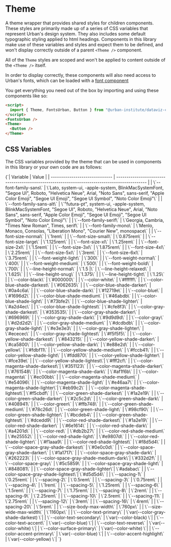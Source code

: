 
<Meta title="Theming/Theme" component={Stories.Theme} />

# Theme

A theme wrapper that provides shared styles for children components. These styles are primarily made up of a series of CSS variables that represent Urban's design system. They also includes some default typographic styling applied to html headings. Components in this library make use of these variables and styles and expect them to be defined, and won't display correctly outside of a parent `<Theme />` component.

All of the `Theme` styles are scoped and won't be applied to content outside of the `<Theme />` itself.

In order to display correctly, these components will also need access to Urban's fonts, which can be loaded with a [font component](/docs/theming-fonts--docs)

You get everything you need out of the box by importing and using these components like so:

```html
<script>
  import { Theme, FontsUrban, Button } from "@urban-institute/dataviz-components";
</script>
<FontsUrban />
<Theme>
  <Button />
</Theme>
````

## CSS Variables

The CSS variables provided by the theme that can be used in components in this library or your own code are as follows:

<Markdown>
{`| Variable                       | Value                                                                                         |
| ------------------------------ | --------------------------------------------------------------------------------------------- |
| \`--font-family-sans\`           | \`Lato, system-ui, -apple-system, BlinkMacSystemFont, "Segoe UI", Roboto, "Helvetica Neue", Arial, "Noto Sans", sans-serif, "Apple Color Emoji", "Segoe UI Emoji", "Segoe UI Symbol", "Noto Color Emoji"\` |
| \`--font-family-sans-alt\`       | \`"futura-pt", system-ui, -apple-system, BlinkMacSystemFont, "Segoe UI", Roboto, "Helvetica Neue", Arial, "Noto Sans", sans-serif, "Apple Color Emoji", "Segoe UI Emoji", "Segoe UI Symbol", "Noto Color Emoji"\` |
| \`--font-family-serif\`          | \`Georgia, Cambria, "Times New Roman", Times, serif\`                                             |
| \`--font-family-mono\`           | \`Menlo, Monaco, Consolas, "Liberation Mono", "Courier New", monospace\`                          |
| \`--font-size-normal\`           | \`1rem\`                                                                                          |
| \`--font-size-small\`            | \`0.875rem\`                                                                                      |
| \`--font-size-large\`            | \`1.125rem\`                                                                                      |
| \`--font-size-xl\`               | \`1.25rem\`                                                                                       |
| \`--font-size-2xl\`              | \`1.5rem\`                                                                                        |
| \`--font-size-3xl\`              | \`1.875rem\`                                                                                      |
| \`--font-size-4xl\`              | \`2.25rem\`                                                                                       |
| \`--font-size-5xl\`              | \`3rem\`                                                                                          |
| \`--font-size-6xl\`              | \`3.75rem\`                                                                                       |
| \`--font-weight-light\`          | \`300\`                                                                                           |
| \`--font-weight-normal\`         | \`400\`                                                                                           |
| \`--font-weight-medium\`         | \`500\`                                                                                           |
| \`--font-weight-bold\`           | \`700\`                                                                                           |
| \`--line-height-normal\`         | \`1.5                                                                                           |\`
| \`--line-height-relaxed\`        | \`1.625\`                                                                                         |
| \`--line-height-snug\`           | \`1.375\`                                                                                         |
| \`--line-height-tight\`          | \`1.25\`                                                                                          |
| \`--color-black\`                | \`#000000\`                                                                                       |
| \`--color-white\`                | \`#ffffff\`                                                                                       |
| \`--color-blue-shade-darkest\`   | \`#062635\`                                                                                       |
| \`--color-blue-shade-darker\`    | \`#0a4c6a\`                                                                                       |
| \`--color-blue-shade-dark\`      | \`#12719e\`                                                                                       |
| \`--color-blue\`                 | \`#1696d2\`                                                                                       |
| \`--color-blue-shade-medium\`    | \`#46abdb\`                                                                                       |
| \`--color-blue-shade-light\`     | \`#73bfe2\`                                                                                       |
| \`--color-blue-shade-lighter\`   | \`#a2d4ec\`                                                                                       |
| \`--color-blue-shade-lightest\`  | \`#cfe8f3\`                                                                                       |
| \`--color-gray-shade-darkest\`   | \`#353535\`                                                                                       |
| \`--color-gray-shade-darker\`    | \`#696969\`                                                                                       |
| \`--color-gray-shade-dark\`      | \`#9d9d9d\`                                                                                       |
| \`--color-gray\`                 | \`#d2d2d2\`                                                                                       |
| \`--color-gray-shade-medium\`    | \`#dcdbdb\`                                                                                       |
| \`--color-gray-shade-light\`     | \`#e3e3e3\`                                                                                       |
| \`--color-gray-shade-lighter\`   | \`#ececec\`                                                                                       |
| \`--color-gray-shade-lightest\`  | \`#f5f5f5\`                                                                                       |
| \`--color-yellow-shade-darkest\` | \`#843215\`                                                                                       |
| \`--color-yellow-shade-darker\`  | \`#ca5800\`                                                                                       |
| \`--color-yellow-shade-dark\`    | \`#e88e2d\`                                                                                       |
| \`--color-yellow\`               | \`#fdbf11\`                                                                                       |
| \`--color-yellow-shade-medium\`  | \`#fccb41\`                                                                                       |
| \`--color-yellow-shade-light\`   | \`#fdd870\`                                                                                       |
| \`--color-yellow-shade-lighter\` | \`#fce39e\`                                                                                       |
| \`--color-yellow-shade-lightest\`| \`#fff2cf\`                                                                                       |
| \`--color-magenta-shade-darkest\`| \`#351123\`                                                                                       |
| \`--color-magenta-shade-darker\` | \`#761548\`                                                                                       |
| \`--color-magenta-shade-dark\`   | \`#af1f6b\`                                                                                       |
| \`--color-magenta\`              | \`#ec00bb\`                                                                                       |
| \`--color-magenta-shade-medium\` | \`#e54096\`                                                                                       |
| \`--color-magenta-shade-light\`  | \`#e46aa7\`                                                                                       |
| \`--color-magenta-shade-lighter\`| \`#eb99c2\`                                                                                       |
| \`--color-magenta-shade-lightest\`| \`#f5cbdf\`                                                                                      |
| \`--color-green-shade-darkest\`  | \`#1a2e19\`                                                                                       |
| \`--color-green-shade-darker\`   | \`#2c5c2d\`                                                                                       |
| \`--color-green-shade-dark\`     | \`#408941\`                                                                                       |
| \`--color-green\`                | \`#ffb748\`                                                                                       |
| \`--color-green-shade-medium\`   | \`#78c26d\`                                                                                       |
| \`--color-green-shade-light\`    | \`#98cf90\`                                                                                       |
| \`--color-green-shade-lighter\`  | \`#bcdeb4\`                                                                                       |
| \`--color-green-shade-lightest\` | \`#dcedd9\`                                                                                       |
| \`--color-red-shade-darkest\`    | \`#1a2e19\`                                                                                       |
| \`--color-red-shade-darker\`     | \`#6e1614\`                                                                                       |
| \`--color-red-shade-dark\`       | \`#a4201d\`                                                                                       |
| \`--color-red\`                  | \`#db2b27\`                                                                                       |
| \`--color-red-shade-medium\`     | \`#e25552\`                                                                                       |
| \`--color-red-shade-light\`      | \`#e9807d\`                                                                                       |
| \`--color-red-shade-lighter\`    | \`#f1aaa9\`                                                                                       |
| \`--color-red-shade-lightest\`   | \`#f8d5d4\`                                                                                       |
| \`--color-space-gray-shade-darkest\` | \`#0e0c0d\`                                                        |
| \`--color-space-gray-shade-darker\`  | \`#1a1717\`                                                        |
| \`--color-space-gray-shade-dark\`    | \`#262223\`                                                        |
| \`--color-space-gray-shade-medium-dark\`| \`#332d2f\`                                                |
| \`--color-space-gray\`              | \`#5c5859\`                                                        |
| \`--color-space-gray-shade-light\`  | \`#848081\`                                                        |
| \`--color-space-gray-shade-lighter\`| \`#adabac\`                                                        |
| \`--color-space-gray-shade-lightest\`| \`#d5d5d4\`                                                     |
| \`--spacing-1\`                   | \`0.25rem\`                                                                                     |
| \`--spacing-2\`                   | \`0.5rem\`                                                                                      |
| \`--spacing-3\`                   | \`0.75rem\`                                                                                     |
| \`--spacing-4\`                   | \`1rem\`                                                                                       |
| \`--spacing-5\`                   | \`1.25rem\`                                                                                     |
| \`--spacing-6\`                   | \`1.5rem\`                                                                                      |
| \`--spacing-7\`                   | \`1.75rem\`                                                                                     |
| \`--spacing-8\`                   | \`2rem\`                                                                                        |
| \`--spacing-9\`                   | \`2.25rem\`                                                                                     |
| \`--spacing-10\`                  | \`2.5rem\`                                                                                      |
| \`--spacing-11\`                  | \`2.75rem\`                                                                                     |
| \`--spacing-12\`                  | \`3rem\`                                                                                        |
| \`--spacing-16\`                  | \`4rem\`                                                                                        |
| \`--spacing-20\`                  | \`5rem\`                                                                                        |
| \`--size-body-max-width\`         | \`760px\`                                                                                       |
| \`--size-wide-max-width\`         | \`1160px\`                                                                                      |
| \`--color-text-primary\`          | \`var(--color-gray-shade-darkest)                                                              \`|
| \`--color-text-secondary\`        | \`var(--color-black)                                                                          \`|
| \`--color-text-accent\`           | \`var(--color-blue)                                                                           \`|
| \`--color-text-reverse\`          | \`var(--color-white)                                                                          \`|
| \`--color-surface-primary\`       | \`var(--color-white)                                                                          \`|
| \`--color-accent-primrary\`       | \`var(--color-blue)                                                                           \`|
| \`--color-accent-highlight\`      | \`var(--color-yellow)                                                                         \`|
`}
</Markdown>
